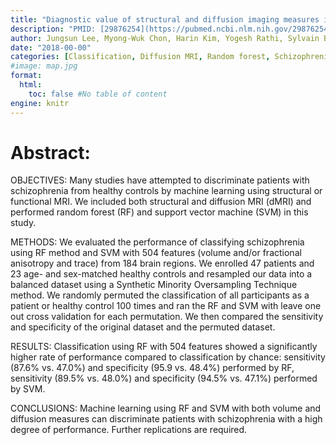 ```yaml
---
title: "Diagnostic value of structural and diffusion imaging measures in schizophrenia"
description: "PMID: [29876254](https://pubmed.ncbi.nlm.nih.gov/29876254/){target='_blank'}    DOI: [10.1016/j.nicl.2018.02.007](https://doi.org/10.1016/j.nicl.2018.02.007){target='_blank'}"
author: Jungsun Lee, Myong-Wuk Chon, Harin Kim, Yogesh Rathi, Sylvain Bouix, Martha E Shenton, Marek Kubicki
date: "2018-00-00"
categories: [Classification, Diffusion MRI, Random forest, Schizophrenia, Support vector machine]
#image: map.jpg
format:
  html:
    toc: false #No table of content
engine: knitr
---
```


# Abstract:

OBJECTIVES: Many studies have attempted to discriminate patients with schizophrenia from healthy controls by machine learning using structural or functional MRI. We included both structural and diffusion MRI (dMRI) and performed random forest (RF) and support vector machine (SVM) in this study.

METHODS: We evaluated the performance of classifying schizophrenia using RF method and SVM with 504 features (volume and/or fractional anisotropy and trace) from 184 brain regions. We enrolled 47 patients and 23 age- and sex-matched healthy controls and resampled our data into a balanced dataset using a Synthetic Minority Oversampling Technique method. We randomly permuted the classification of all participants as a patient or healthy control 100 times and ran the RF and SVM with leave one out cross validation for each permutation. We then compared the sensitivity and specificity of the original dataset and the permuted dataset.

RESULTS: Classification using RF with 504 features showed a significantly higher rate of performance compared to classification by chance: sensitivity (87.6% vs. 47.0%) and specificity (95.9 vs. 48.4%) performed by RF, sensitivity (89.5% vs. 48.0%) and specificity (94.5% vs. 47.1%) performed by SVM.

CONCLUSIONS: Machine learning using RF and SVM with both volume and diffusion measures can discriminate patients with schizophrenia with a high degree of performance. Further replications are required.
        